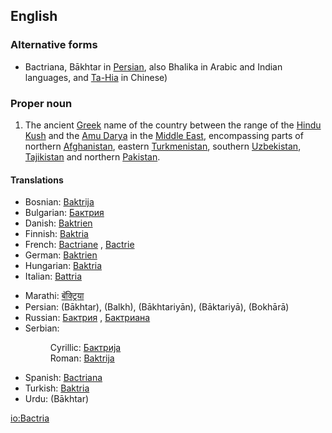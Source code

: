 ==English==

===Alternative forms===
*Bactriana, Bākhtar in [[Persian language|Persian]], also Bhalika in Arabic and Indian languages, and [[Ta-Hia]] in Chinese) 

===Proper noun===
{{en-proper-noun}}
{{wikipedia}}

# The ancient [[Greek language|Greek]] name of the country between the range of the [[Hindu Kush]] and the [[Amu Darya]] in the [[Middle East]], encompassing parts of northern [[Afghanistan]], eastern [[Turkmenistan]], southern [[Uzbekistan]], [[Tajikistan]] and northern [[Pakistan]].

====Translations====
{{trans-top|Greek name for ancient country}}
*Bosnian: [[Baktrija]] {{f}}
*Bulgarian: [[Бактрия]] {{f}}
*Danish: [[Baktrien]]
*Finnish: [[Baktria]]
*French: [[Bactriane]] {{f}}, [[Bactrie]] {{f}}
*German: [[Baktrien]]
*Hungarian: [[Baktria]]
*Italian: [[Battria]]
{{trans-mid}}
*Marathi: [[बॅक्ट्रिया]]
*Persian: {{fa-Arab|[[باختر]]}} (Bākhtar), {{fa-Arab|[[بلخ]]}} (Balkh), {{fa-Arab|[[باختریان]]}} (Bākhtariyān), {{fa-Arab|[[باکتریا]]}} (Bāktariyā), {{fa-Arab|[[بخارا]]}} (Bokhārā)
*Russian: [[Бактрия]] {{f}}, [[Бактриана]] {{f}}
*Serbian:
*:Cyrillic: [[Бактрија]] {{f}}
*:Roman: [[Baktrija]] {{f}}
*Spanish: [[Bactriana]] {{f}}
*Turkish: [[Baktria]]
*Urdu: {{ur-Arab|[[باختر]]}} (Bākhtar)
{{trans-bottom}}

[[io:Bactria]]